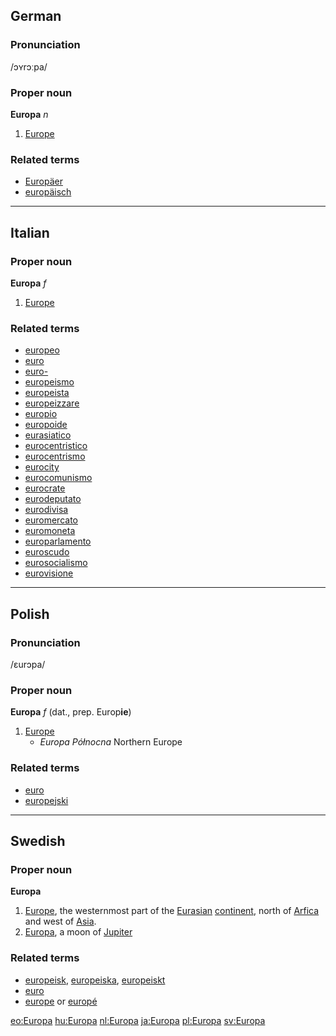 ==German==
===Pronunciation===
/ɔʏrɔːpa/

===Proper noun===
'''Europa''' ''n''

#[[Europe]]

===Related terms===
*[[Europäer]]
*[[europäisch]]

----

==Italian==
===Proper noun===
'''Europa''' ''f''

# [[Europe]]

===Related terms===
*[[europeo]]
*[[euro]]
*[[euro-]]
*[[europeismo]]
*[[europeista]]
*[[europeizzare]]
*[[europio]]
*[[europoide]]
*[[eurasiatico]]
*[[eurocentristico]]
*[[eurocentrismo]]
*[[eurocity]]
*[[eurocomunismo]]
*[[eurocrate]]
*[[eurodeputato]]
*[[eurodivisa]]
*[[euromercato]]
*[[euromoneta]]
*[[europarlamento]]
*[[euroscudo]]
*[[eurosocialismo]]
*[[eurovisione]]

----

==Polish==
===Pronunciation===
/ɛurɔpa/

===Proper noun===
'''Europa''' ''f'' (dat., prep. Europ'''ie''')

#[[Europe]]
#* ''Europa Północna'' Northern Europe

===Related terms===
*[[euro]]
*[[europejski]]
----
==Swedish==
===Proper noun===
'''Europa'''

#[[Europe]], the westernmost part of the [[Eurasian]] [[continent]], north of [[Arfica]] and west of [[Asia]].
#[[Europa#English|Europa]], a moon of [[Jupiter]]

===Related terms===
*[[europeisk]], [[europeiska]], [[europeiskt]]
*[[euro]]
*[[europe]] or [[europé]]

[[eo:Europa]]
[[hu:Europa]]
[[nl:Europa]]
[[ja:Europa]]
[[pl:Europa]]
[[sv:Europa]]